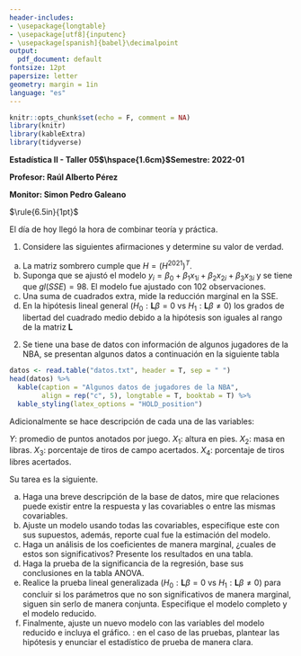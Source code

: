 ```yaml
---
header-includes:
- \usepackage{longtable}
- \usepackage[utf8]{inputenc}
- \usepackage[spanish]{babel}\decimalpoint
output:
  pdf_document: default
fontsize: 12pt
papersize: letter
geometry: margin = 1in
language: "es"
---
```


```r
knitr::opts_chunk$set(echo = F, comment = NA)
library(knitr)
library(kableExtra)
library(tidyverse)
```

**Estadística II - Taller 05$\hspace{1.6cm}$Semestre: 2022-01**

**Profesor: Raúl Alberto Pérez**

**Monitor: Simon Pedro Galeano**

$\rule{6.5in}{1pt}$

El día de hoy llegó la hora de combinar teoría y práctica.

1. Considere las siguientes afirmaciones y determine su valor de verdad.
a) La matriz sombrero cumple que $H = (H^{2021})^{T}$.
b) Suponga que se ajustó el modelo $y_i = \beta_0 + \beta_1x_{1i} + \beta_2x_{2i} + \beta_3 x_{3i}$ y se tiene que $gl(SSE) = 98$. El modelo fue ajustado con 102 observaciones.
c) Una suma de cuadrados extra, mide la reducción marginal en la SSE.
d) En la hipótesis lineal general $(H_0: \mathbf{L}\beta = 0 \text{ vs } H_1 : \mathbf{L}\beta \neq 0)$ los grados
de libertad del cuadrado medio debido a la hipótesis son iguales al rango de la matriz $\mathbf{L}$

2. Se tiene una base de datos con información de algunos jugadores de la NBA, se presentan algunos datos a continuación
en la siguiente tabla

```r
datos <- read.table("datos.txt", header = T, sep = " ")
head(datos) %>%
  kable(caption = "Algunos datos de jugadores de la NBA", 
        align = rep("c", 5), longtable = T, booktab = T) %>%
  kable_styling(latex_options = "HOLD_position")
```

Adicionalmente se hace descripción de cada una de las variables:

$Y$: promedio de puntos anotados por juego. \newline
$X_1$: altura en pies. \newline
$X_2$: masa en libras. \newline
$X_3$: porcentaje de tiros de campo acertados. \newline
$X_4$: porcentaje de tiros libres acertados. \newline

Su tarea es la siguiente.

a) Haga una breve descripción de la base de datos, mire que relaciones puede existir entre la respuesta y las 
covariables o entre las mismas covariables.
b) Ajuste un modelo usando todas las covariables, especifique este con sus supuestos, además, reporte cual fue la 
estimación del modelo.
c) Haga un análisis de los coeficientes de manera marginal, ¿cuales de estos son significativos? Presente los 
resultados en una tabla.
d) Haga la prueba de la significancia de la regresión, base sus conclusiones en la tabla ANOVA.
e) Realice la prueba lineal generalizada $(H_0: \mathbf{L}\beta = 0 \text{ vs } H_1 : \mathbf{L}\beta \neq 0)$ para
concluir si los parámetros que no son significativos de manera marginal, siguen sin serlo de manera conjunta.
Especifique el modelo completo y el modelo reducido.
f) Finalmente, ajuste un nuevo modelo con las variables del modelo reducido e incluya el gráfico. \newline
\textbf{Nota}: en el caso de las pruebas, plantear las hipótesis y enunciar el estadístico de prueba de manera
clara.

